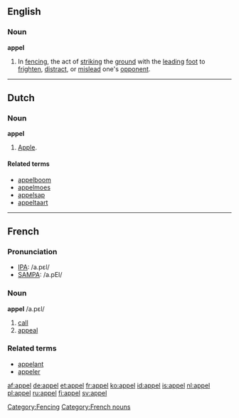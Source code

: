 {{see|appèl}}

==English==

===Noun===
'''appel'''

# In [[fencing]], the act of [[strike|striking]] the [[ground]] with the [[lead]]ing [[foot]] to [[frighten]], [[distract]], or [[mislead]] one's [[opponent]].
[[Category:Fencing]]

----
==Dutch==

===Noun===
{{nl-noun-2p|appels|appelen|appeltje}}
'''appel''' {{m}}
# [[apple|Apple]].

====Related terms====
* [[appelboom]]
* [[appelmoes]]
* [[appelsap]]
* [[appeltaart]]

----

==French==

===Pronunciation===
*[[w:IPA|IPA]]: /a.pɛl/
*[[w:SAMPA|SAMPA]]: /a.pEl/

===Noun===
'''appel''' /a.pɛl/ {{m}}
# [[call]]
# [[appeal]]

===Related terms===
* [[appelant]]
* [[appeler]]

[[Category:French nouns]]

[[af:appel]]
[[de:appel]]
[[et:appel]]
[[fr:appel]]
[[ko:appel]]
[[id:appel]]
[[is:appel]]
[[nl:appel]]
[[pl:appel]]
[[ru:appel]]
[[fi:appel]]
[[sv:appel]]
